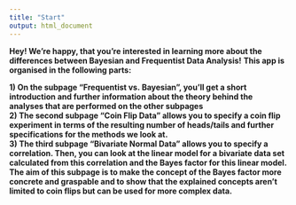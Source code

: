 ```yaml
---
title: "Start"
output: html_document
---
```



**Hey! We're happy, that you're interested in learning more about the differences between Bayesian and Frequentist Data Analysis!**
**This app is organised in the following parts:**

**1) On the subpage "Frequentist vs. Bayesian", you'll get a short introduction and further information about the theory behind the analyses that are performed on the other subpages**  
**2) The second subpage "Coin Flip Data" allows you to specify a coin flip experiment in terms of the resulting number of heads/tails and further specifications for the methods we look at.**    
**3) The third subpage "Bivariate Normal Data" allows you to specify a correlation. Then, you can look at the linear model for a bivariate data set calculated from this correlation and the Bayes factor for this linear model. The aim of this subpage is to make the concept of the Bayes factor more concrete and graspable and to show that the explained concepts aren't limited to coin flips but can be used for more complex data.**
